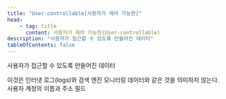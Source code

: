 ```yaml
---
title: "User-controllable[사용자가 제어 가능한]"
head:
    - tag: title
      content: 사용자가 제어 가능한(User-controllable)
description: "사용자가 접근할 수 있도록 만들어진 데이터"
tableOfContents: false
---
```



사용자가 접근할 수 있도록 만들어진 데이터

<Aside title="참고">
이것은 인터넷 로그(<span lang="en">logs</span>)와 검색 엔진 모니터링 데이터와 같은 것을 의미하지 않는다.
</Aside>

<Card title="예제" icon="open-book">
사용자 계정의 이름과 주소 필드
</Card>

